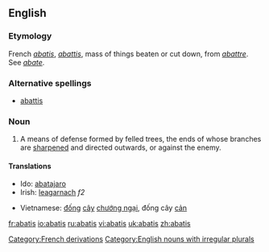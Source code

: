 {{wikisource1911Enc|Abatis}}{{wikipedia}}
==English==
===Etymology===

French ''[[#French|abatis]]'', ''[[abattis#French|abattis]]'', mass of things beaten or cut down, from ''[[abattre]]''. See ''[[abate]]''.

===Alternative spellings===
*[[abattis]]

===Noun===

{{en-noun|'''abatis '''or''' [[abatises]]'''}}

#A means of defense formed by felled trees, the ends of whose branches are [[sharpened]] and directed outwards, or against the enemy.

====Translations====
{{trans-top|means of defense}}
*Ido: [[abatajaro]]
*Irish: [[leagarnach]] ''f2''
{{trans-mid}}
*Vietnamese: [[đống]] [[cây]] [[chướng ngại]], đống cây [[cản]]
{{trans-bottom}}

[[Category:French derivations]]
[[Category:English nouns with irregular plurals]]

[[fr:abatis]]
[[io:abatis]]
[[ru:abatis]]
[[vi:abatis]]
[[uk:abatis]]
[[zh:abatis]]